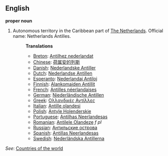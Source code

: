 ==English==

'''proper noun'''

# Autonomous territory in the Caribbean part of [[The Netherlands]]. Official name: Netherlands Antilles.
#:'''Translations'''
#:*[[Breton]]: [[Antilhez nederlandat]]
#:*[[Chinese]]: [[荷属安的列斯]]
#:*[[Danish]]: [[Nederlandske Antiller]]
#:*[[Dutch]]: [[Nederlandse Antillen]]
#:*[[Esperanto]]: [[Nederlandaj Antiloj]]
#:*[[Finnish]]: [[Alankomaiden Antillit]]
#:*[[French]]: [[Antilles néerlandaises]]
#:*[[German]]: [[Niederländische Antillen]]
#:*[[Greek]]: [[Ολλανδικές Αντίλλες]]
#:*[[Italian]]: [[Antille olandesi]]
#:*[[Polish]]: [[Antyle Holenderskie]]
#:*[[Portuguese]]: [[Antilhas Neerlandesas]]
#:*[[Romanian]]: [[Antilele Olandeze]] ''f pl''
#:*[[Russian]]: [[Антильские острова]]
#:*[[Spanish]]: [[Antillas Neerlandesas]]
#:*[[Swedish]]: [[Nederländska Antillerna]]

''See'': [[Countries of the world]]